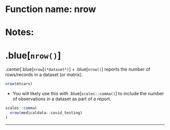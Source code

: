 # Function name: nrow
# Notes:
# .blue[`nrow()`]
.center[.blue[`nrow`]`(*dataset*)`]
+ .blue[`nrow()`] reports the number of rows/records in a dataset (or matrix).
```r
nrow(mtcars)
```
+ You will likely use this with .blue[`scales::comma()`] to include the number of observations in a dataset as part of a report.
```r
scales::comma(
  nrow(medicaldata::covid_testing)
)
```
---